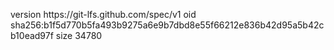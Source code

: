 version https://git-lfs.github.com/spec/v1
oid sha256:b1f5d770b5fa493b9275a6e9b7dbd8e55f66212e836b42d95a5b42cb10ead97f
size 34780
